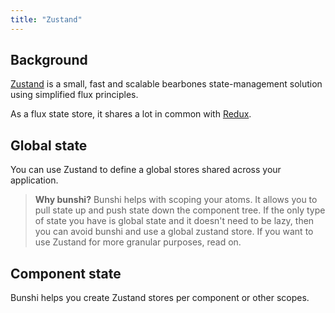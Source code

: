 ```yaml
---
title: "Zustand"
---
```



## Background

[Zustand](https://github.com/pmndrs/zustand) is a small, fast and scalable bearbones state-management solution using simplified flux principles.

As a flux state store, it shares a lot in common with [Redux](https://redux.js.org/).

## Global state

You can use Zustand to define a global stores shared across your application.

<Tabs>
  <TabItem label="React">
    <CodeEditor
      files={{
        "App.tsx": zustand.ReactApp,
        "molecules.ts": {
          code: zustand.molecules,
          active: true,
        },
      }}
      dependencies={{
        zustand: "^4.4",
      }}
    />
  </TabItem>
  <TabItem label="Vue">
    <CodeEditor
      files={{
        "src/App.vue": zustand.VueApp,
        "src/Counter.vue": zustand.VueCounter,
        "src/molecules.ts": {
          code: zustand.molecules,
          active: true,
        },
      }}
      dependencies={{
        zustand: "^4.4",
        "vue-zustand": "^0.6",
      }}
      template="vite-vue"
    />
  </TabItem>
</Tabs>

> **Why bunshi?** Bunshi helps with scoping your atoms. It allows you to pull state up and push state down the component tree.
> If the only type of state you have is global state and it doesn't need to be lazy, then you can avoid bunshi and use a global
> zustand store. If you want to use Zustand for more granular purposes, read on.

## Component state

Bunshi helps you create Zustand stores per component or other scopes.

<Tabs>
  <TabItem label="React">
    <CodeEditor
      files={{
        "App.tsx": zustand.ReactApp,
        "molecules.ts": {
          code: zustand.molecules2,
          active: true,
        },
      }}
      dependencies={{
        zustand: "^4.4",
      }}
    />
  </TabItem>
  <TabItem label="Vue">
    <CodeEditor
      files={{
        "src/App.vue": zustand.VueApp,
        "src/Counter.vue": zustand.VueCounter,
        "src/molecules.ts": {
          code: zustand.molecules2,
          active: true,
        },
      }}
      dependencies={{
        zustand: "^4.4",
        "vue-zustand": "^0.6",
      }}
      template="vite-vue"
    />
  </TabItem>
</Tabs>

